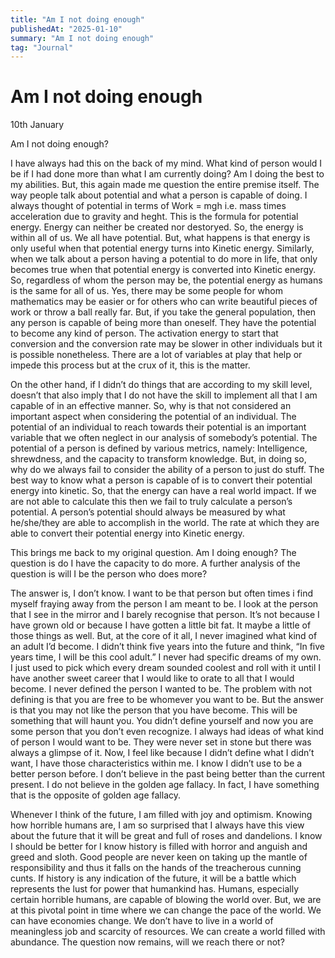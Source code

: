 ```yaml
---
title: "Am I not doing enough"
publishedAt: "2025-01-10"
summary: "Am I not doing enough"
tag: "Journal"
---
```


# Am I not doing enough

10th January

Am I not doing enough?

I have always had this on the back of my mind. What kind of person would I be if I had done more than what I am currently doing? Am I doing the best to my abilities. But, this again made me question the entire premise itself. The way people talk about potential and what a person is capable of doing. I always thought of potential in terms of Work = mgh i.e. mass times acceleration due to gravity and heght. This is the formula for potential energy. Energy can neither be created nor destoryed. So, the energy is within all of us. We all have potential. But, what happens is that energy is only useful when that potential energy turns into Kinetic energy. Similarly, when we talk about a person having a potential to do more in life, that only becomes true when that potential energy is converted into Kinetic energy. So, regardless of whom the person may be, the potential energy as humans is the same for all of us. Yes, there may be some people for whom mathematics may be easier or for others who can write beautiful pieces of work or throw a ball really far. But, if you take the general population, then any person is capable of being more than oneself. They have the potential to become any kind of person. The activation energy to start that conversion and the conversion rate may be slower in other individuals but it is possible nonetheless. There are a lot of variables at play that help or impede this process but at the crux of it, this is the matter.

On the other hand, if I didn’t do things that are according to my skill level, doesn’t that also imply that I do not have the skill to implement all that I am capable of in an effective manner. So, why is that not considered an important aspect when considering the potential of an individual. The potential of an individual to reach towards their potential is an important variable that we often neglect in our analysis of somebody’s potential. The potential of a person is defined by various metrics, namely: Intelligence, shrewdness, and the capacity to transform knowledge. But, in doing so, why do we always fail to consider the ability of a person to just do stuff. The best way to know what a person is capable of is to convert their potential energy into kinetic. So, that the energy can have a real world impact. If we are not able to calculate this then we fail to truly calculate a person’s potential. A person’s potential should always be measured by what he/she/they are able to accomplish in the world. The rate at which they are able to convert their potential energy into Kinetic energy.

This brings me back to my original question. Am I doing enough? The question is do I have the capacity to do more. A further analysis of the question is will I be the person who does more?

The answer is, I don’t know. I want to be that person but often times i find myself fraying away from the person I am meant to be. I look at the person that I see in the mirror and I barely recognise that person. It’s not because I have grown old or because I have gotten a little bit fat. It maybe a little of those things as well. But, at the core of it all, I never imagined what kind of an adult I’d become. I didn’t think five years into the future and think, “In five years time, I will be this cool adult.” I never had specific dreams of my own. I just used to pick which every dream sounded coolest and roll with it until I have another sweet career that I would like to orate to all that I would become. I never defined the person I wanted to be. The problem with not defining is that you are free to be whomever you want to be. But the answer is that you may not like the person that you have become. This will be something that will haunt you. You didn’t define yourself and now you are some person that you don’t even recognize. I always had ideas of what kind of person I would want to be. They were never set in stone but there was always a glimpse of it. Now, I feel like because I didn’t define what I didn’t want, I have those characteristics within me. I know I didn’t use to be a better person before. I don’t believe in the past being better than the current present. I do not believe in the golden age fallacy. In fact, I have something that is the opposite of golden age fallacy.

Whenever I think of the future, I am filled with joy and optimism. Knowing how horrible humans are, I am so surprised that I always have this view about the future that it will be great and full of roses and dandelions. I know I should be better for I know history is filled with horror and anguish and greed and sloth. Good people are never keen on taking up the mantle of responsibility and thus it falls on the hands of the treacherous cunning cunts. If history is any indication of the future, it will be a battle which represents the lust for power that humankind has. Humans, especially certain horrible humans, are capable of blowing the world over. But, we are at this pivotal point in time where we can change the pace of the world. We can have economies change. We don’t have to live in a world of meaningless job and scarcity of resources. We can create a world filled with abundance. The question now remains, will we reach there or not?
